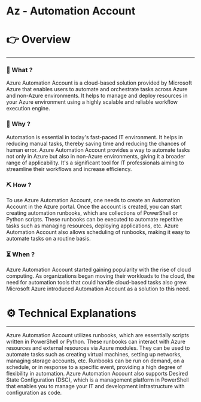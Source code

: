 # Az - Automation Account


# 👉 Overview

---

### 👀 What ?

Azure Automation Account is a cloud-based solution provided by Microsoft Azure that enables users to automate and orchestrate tasks across Azure and non-Azure environments. It helps to manage and deploy resources in your Azure environment using a highly scalable and reliable workflow execution engine.


### 🧐 Why ?

Automation is essential in today's fast-paced IT environment. It helps in reducing manual tasks, thereby saving time and reducing the chances of human error. Azure Automation Account provides a way to automate tasks not only in Azure but also in non-Azure environments, giving it a broader range of applicability. It's a significant tool for IT professionals aiming to streamline their workflows and increase efficiency.


### ⛏️ How ?

To use Azure Automation Account, one needs to create an Automation Account in the Azure portal. Once the account is created, you can start creating automation runbooks, which are collections of PowerShell or Python scripts. These runbooks can be executed to automate repetitive tasks such as managing resources, deploying applications, etc. Azure Automation Account also allows scheduling of runbooks, making it easy to automate tasks on a routine basis.


### ⏳ When ?

Azure Automation Account started gaining popularity with the rise of cloud computing. As organizations began moving their workloads to the cloud, the need for automation tools that could handle cloud-based tasks also grew. Microsoft Azure introduced Automation Account as a solution to this need.


# ⚙️ Technical Explanations

---

Azure Automation Account utilizes runbooks, which are essentially scripts written in PowerShell or Python. These runbooks can interact with Azure resources and external resources via Azure modules. They can be used to automate tasks such as creating virtual machines, setting up networks, managing storage accounts, etc. Runbooks can be run on demand, on a schedule, or in response to a specific event, providing a high degree of flexibility in automation. Azure Automation Account also supports Desired State Configuration (DSC), which is a management platform in PowerShell that enables you to manage your IT and development infrastructure with configuration as code.
